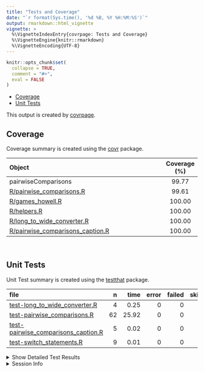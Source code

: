 ```yaml
---
title: "Tests and Coverage"
date: "`r format(Sys.time(), '%d %B, %Y %H:%M:%S')`"
output: rmarkdown::html_vignette
vignette: >
  %\VignetteIndexEntry{covrpage: Tests and Coverage}
  %\VignetteEngine{knitr::rmarkdown}
  %\VignetteEncoding{UTF-8}
---
```

  
```r
knitr::opts_chunk$set(
  collapse = TRUE,
  comment = "#>",
  eval = FALSE
)
```

<!--- Placeholder for tests/README.md Do Not Edit--->
  - [Coverage](#coverage)
  - [Unit Tests](#unit-tests)

This output is created by
[covrpage](https://github.com/metrumresearchgroup/covrpage).

## Coverage

Coverage summary is created using the
[covr](https://github.com/r-lib/covr) package.

| Object                                                                    | Coverage (%) |
| :------------------------------------------------------------------------ | :----------: |
| pairwiseComparisons                                                       |    99.77     |
| [R/pairwise\_comparisons.R](https://github.com/IndrajeetPatil/pairwiseComparisons/tree/adjust_subscript/R/pairwise_comparisons.R)                  |    99.61     |
| [R/games\_howell.R](https://github.com/IndrajeetPatil/pairwiseComparisons/tree/adjust_subscript/R/games_howell.R)                                  |    100.00    |
| [R/helpers.R](https://github.com/IndrajeetPatil/pairwiseComparisons/tree/adjust_subscript/R/helpers.R)                                             |    100.00    |
| [R/long\_to\_wide\_converter.R](https://github.com/IndrajeetPatil/pairwiseComparisons/tree/adjust_subscript/R/long_to_wide_converter.R)            |    100.00    |
| [R/pairwise\_comparisons\_caption.R](https://github.com/IndrajeetPatil/pairwiseComparisons/tree/adjust_subscript/R/pairwise_comparisons_caption.R) |    100.00    |

<br>

## Unit Tests

Unit Test summary is created using the
[testthat](https://github.com/r-lib/testthat) package.

| file                                                                                  |  n |  time | error | failed | skipped | warning |
| :------------------------------------------------------------------------------------ | -: | ----: | ----: | -----: | ------: | ------: |
| [test-long\_to\_wide\_converter.R](https://github.com/IndrajeetPatil/pairwiseComparisons/tree/adjust_subscript/tests/testthat/test-long_to_wide_converter.R)            |  4 |  0.25 |     0 |      0 |       0 |       0 |
| [test-pairwise\_comparisons.R](https://github.com/IndrajeetPatil/pairwiseComparisons/tree/adjust_subscript/tests/testthat/test-pairwise_comparisons.R)                  | 62 | 25.92 |     0 |      0 |       0 |       0 |
| [test-pairwise\_comparisons\_caption.R](https://github.com/IndrajeetPatil/pairwiseComparisons/tree/adjust_subscript/tests/testthat/test-pairwise_comparisons_caption.R) |  5 |  0.02 |     0 |      0 |       0 |       0 |
| [test-switch\_statements.R](https://github.com/IndrajeetPatil/pairwiseComparisons/tree/adjust_subscript/tests/testthat/test-switch_statements.R)                        |  9 |  0.01 |     0 |      0 |       0 |       0 |

<details closed>

<summary> Show Detailed Test Results </summary>

| file                                                                                          | context                        | test                                                               | status |  n |  time |
| :-------------------------------------------------------------------------------------------- | :----------------------------- | :----------------------------------------------------------------- | :----- | -: | ----: |
| [test-long\_to\_wide\_converter.R](https://github.com/IndrajeetPatil/pairwiseComparisons/tree/adjust_subscript/tests/testthat/test-long_to_wide_converter.R#L26)                | long\_to\_wide\_converter      | long\_to\_wide\_converter works                                    | PASS   |  4 |  0.25 |
| [test-pairwise\_comparisons.R](https://github.com/IndrajeetPatil/pairwiseComparisons/tree/adjust_subscript/tests/testthat/test-pairwise_comparisons.R#L67)                      | pairwise\_comparisons          | `pairwise_comparisons()` works for between-subjects design         | PASS   | 22 | 13.22 |
| [test-pairwise\_comparisons.R](https://github.com/IndrajeetPatil/pairwiseComparisons/tree/adjust_subscript/tests/testthat/test-pairwise_comparisons.R#L234_L245)                | pairwise\_comparisons          | `pairwise_comparisons()` works for within-subjects design          | PASS   | 15 |  0.50 |
| [test-pairwise\_comparisons.R](https://github.com/IndrajeetPatil/pairwiseComparisons/tree/adjust_subscript/tests/testthat/test-pairwise_comparisons.R#L348)                     | pairwise\_comparisons          | `pairwise_comparisons()` messages are correct for between-subjects | PASS   |  9 | 11.07 |
| [test-pairwise\_comparisons.R](https://github.com/IndrajeetPatil/pairwiseComparisons/tree/adjust_subscript/tests/testthat/test-pairwise_comparisons.R#L427)                     | pairwise\_comparisons          | `pairwise_comparisons()` messages are correct for within-subjects  | PASS   |  7 |  0.32 |
| [test-pairwise\_comparisons.R](https://github.com/IndrajeetPatil/pairwiseComparisons/tree/adjust_subscript/tests/testthat/test-pairwise_comparisons.R#L505)                     | pairwise\_comparisons          | dropped levels are not included                                    | PASS   |  6 |  0.75 |
| [test-pairwise\_comparisons.R](https://github.com/IndrajeetPatil/pairwiseComparisons/tree/adjust_subscript/tests/testthat/test-pairwise_comparisons.R#L530)                     | pairwise\_comparisons          | check if everything works fine with irregular factor level names   | PASS   |  3 |  0.06 |
| [test-pairwise\_comparisons\_caption.R](https://github.com/IndrajeetPatil/pairwiseComparisons/tree/adjust_subscript/tests/testthat/test-pairwise_comparisons_caption.R#L46_L57) | pairwise\_comparisons\_caption | `pairwise_comparisons_caption()` works                             | PASS   |  5 |  0.02 |
| [test-switch\_statements.R](https://github.com/IndrajeetPatil/pairwiseComparisons/tree/adjust_subscript/tests/testthat/test-switch_statements.R#L8)                             | switch statements              | switch for p adjustment works                                      | PASS   |  9 |  0.01 |

</details>

<details>

<summary> Session Info </summary>

| Field    | Value                            |
| :------- | :------------------------------- |
| Version  | R version 3.6.1 (2019-07-05)     |
| Platform | x86\_64-w64-mingw32/x64 (64-bit) |
| Running  | Windows 10 x64 (build 16299)     |
| Language | English\_United States           |
| Timezone | Europe/Berlin                    |

| Package  | Version |
| :------- | :------ |
| testthat | 2.2.1   |
| covr     | 3.3.1   |
| covrpage | 0.0.70  |

</details>

<!--- Final Status : pass --->

